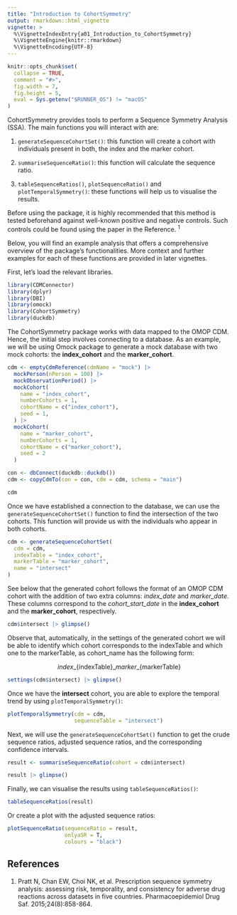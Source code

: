 ```yaml
---
title: "Introduction to CohortSymmetry"
output: rmarkdown::html_vignette
vignette: >
  %\VignetteIndexEntry{a01_Introduction_to_CohortSymmetry}
  %\VignetteEngine{knitr::rmarkdown}
  %\VignetteEncoding{UTF-8}
---
```


```r
knitr::opts_chunk$set(
  collapse = TRUE,
  comment = "#>",
  fig.width = 7,
  fig.height = 5,
  eval = Sys.getenv("$RUNNER_OS") != "macOS"
)
```

CohortSymmetry provides tools to perform a Sequence Symmetry Analysis (SSA). The main functions you will interact with are:

1.  `generateSequenceCohortSet()`: this function will create a cohort with individuals present in both, the index and the marker cohort.

2.  `summariseSequenceRatio()`: this function will calculate the sequence ratio.

3.  `tableSequenceRatios()`, `plotSequenceRatio()` and `plotTemporalSymmetry()`: these functions will help us to visualise the results.

Before using the package, it is highly recommended that this
method is tested beforehand against well-known positive and negative
controls. Such controls could be found using the paper in the Reference.
<sup>1</sup>


Below, you will find an example analysis that offers a comprehensive overview of the package's functionalities. More context and further examples for each of these functions are provided in later vignettes.

First, let’s load the relevant libraries.

```r
library(CDMConnector)
library(dplyr)
library(DBI)
library(omock)
library(CohortSymmetry)
library(duckdb)
```

The CohortSymmetry package works with data mapped to the OMOP CDM. Hence, the initial step involves connecting to a database. As an example, we will be using Omock package to generate a mock database with two mock cohorts: the **index_cohort** and the **marker_cohort**.

```r
cdm <- emptyCdmReference(cdmName = "mock") |>
  mockPerson(nPerson = 100) |>
  mockObservationPeriod() |>
  mockCohort(
    name = "index_cohort",
    numberCohorts = 1,
    cohortName = c("index_cohort"),
    seed = 1,
  ) |>
  mockCohort(
    name = "marker_cohort",
    numberCohorts = 1,
    cohortName = c("marker_cohort"), 
    seed = 2
  )

con <- dbConnect(duckdb::duckdb())
cdm <- copyCdmTo(con = con, cdm = cdm, schema = "main")

cdm 
```

Once we have established a connection to the database, we can use the `generateSequenceCohortSet()` function to find the intersection of the two cohorts. This function will provide us with the individuals who appear in both cohorts.

```r
cdm <- generateSequenceCohortSet(
  cdm = cdm,
  indexTable = "index_cohort",
  markerTable = "marker_cohort",
  name = "intersect"
)
```

See below that the generated cohort follows the format of an OMOP CDM cohort with the addition of two extra columns: *index_date* and *marker_date*. These columns correspond to the *cohort_start_date* in the **index_cohort** and the **marker_cohort**, respectively.

```r
cdm$intersect |> glimpse()
```

Observe that, automatically, in the settings of the generated cohort we will be able to identify which cohort corresponds to the indexTable and which one to the markerTable, as cohort_name has the following form:

<center>
*index*\_{indexTable}_*marker*\_{markerTable}
</center>
```r
settings(cdm$intersect) |> glimpse()
```

Once we have the **intersect** cohort, you are able to explore the temporal trend by using `plotTemporalSymmetry()`:
```r
plotTemporalSymmetry(cdm = cdm,
                     sequenceTable = "intersect")
```

Next, we will use the `generateSequenceCohortSet()` function to get the crude sequence ratios, adjusted sequence ratios, and the corresponding confidence intervals. 
```r
result <- summariseSequenceRatio(cohort = cdm$intersect)

result |> glimpse()
```
Finally, we can visualise the results using `tableSequenceRatios()`:
```r
tableSequenceRatios(result)
```
Or create a plot with the adjusted sequence ratios:

```r
plotSequenceRatio(sequenceRatio = result,
                  onlyaSR = T,
                  colours = "black")
```

## References

1.  Pratt N, Chan EW, Choi NK, et al. Prescription sequence symmetry
    analysis: assessing risk, temporality, and consistency for adverse
    drug reactions across datasets in five countries. Pharmacoepidemiol
    Drug Saf. 2015;24(8):858-864.
